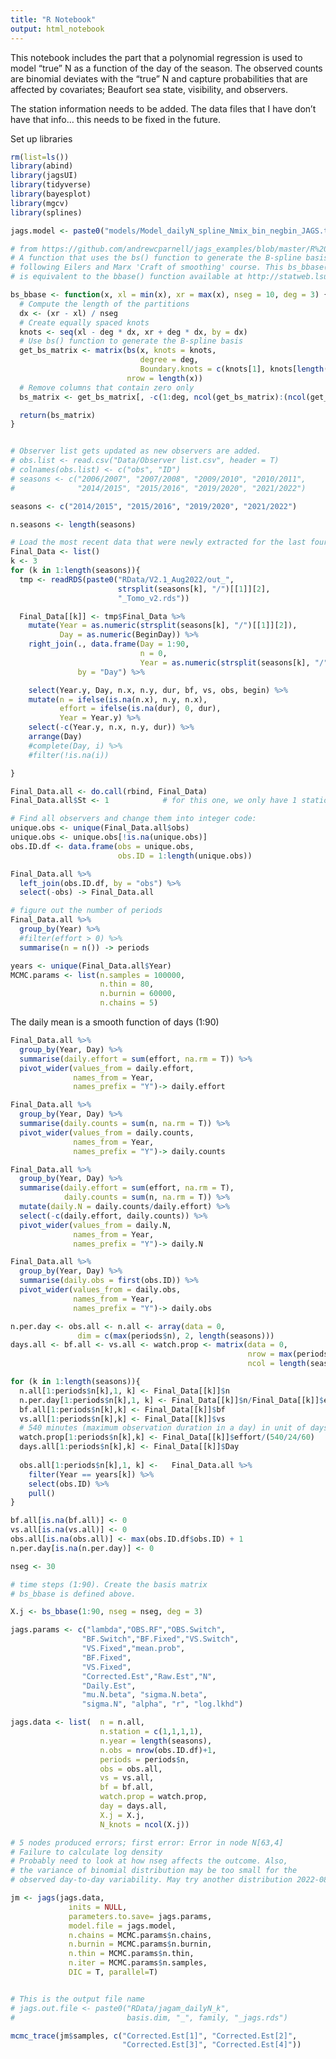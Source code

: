 ```yaml
---
title: "R Notebook"
output: html_notebook
---
```


This notebook includes the part that a polynomial regression is used to model "true" N as a function of the day of the season. The  observed counts are binomial deviates with the "true" N and capture probabilities that are affected by covariates; Beaufort sea state, visibility, and observers.  


The station information needs to be added. The data files that I have don't have that info... this needs to be fixed in the future. 

Set up libraries

```r
rm(list=ls())
library(abind)
library(jagsUI)
library(tidyverse)
library(bayesplot)
library(mgcv)
library(splines)

jags.model <- paste0("models/Model_dailyN_spline_Nmix_bin_negbin_JAGS.txt")

# from https://github.com/andrewcparnell/jags_examples/blob/master/R%20Code/jags_spline.R
# A function that uses the bs() function to generate the B-spline basis functions
# following Eilers and Marx 'Craft of smoothing' course. This bs_bbase() function
# is equivalent to the bbase() function available at http://statweb.lsu.edu/faculty/marx/

bs_bbase <- function(x, xl = min(x), xr = max(x), nseg = 10, deg = 3) {
  # Compute the length of the partitions
  dx <- (xr - xl) / nseg
  # Create equally spaced knots
  knots <- seq(xl - deg * dx, xr + deg * dx, by = dx)
  # Use bs() function to generate the B-spline basis
  get_bs_matrix <- matrix(bs(x, knots = knots, 
                             degree = deg, 
                             Boundary.knots = c(knots[1], knots[length(knots)])), 
                          nrow = length(x))
  # Remove columns that contain zero only
  bs_matrix <- get_bs_matrix[, -c(1:deg, ncol(get_bs_matrix):(ncol(get_bs_matrix) - deg))]

  return(bs_matrix)
}


# Observer list gets updated as new observers are added. 
# obs.list <- read.csv("Data/Observer list.csv", header = T) 
# colnames(obs.list) <- c("obs", "ID")
# seasons <- c("2006/2007", "2007/2008", "2009/2010", "2010/2011", 
#              "2014/2015", "2015/2016", "2019/2020", "2021/2022")

seasons <- c("2014/2015", "2015/2016", "2019/2020", "2021/2022")

n.seasons <- length(seasons)

# Load the most recent data that were newly extracted for the last four surveys:
Final_Data <- list()
k <- 3
for (k in 1:length(seasons)){
  tmp <- readRDS(paste0("RData/V2.1_Aug2022/out_",
                        strsplit(seasons[k], "/")[[1]][2],
                        "_Tomo_v2.rds"))

  Final_Data[[k]] <- tmp$Final_Data %>%
    mutate(Year = as.numeric(strsplit(seasons[k], "/")[[1]][2]),
           Day = as.numeric(BeginDay)) %>%
    right_join(., data.frame(Day = 1:90,
                             n = 0,
                             Year = as.numeric(strsplit(seasons[k], "/")[[1]][2])), 
               by = "Day") %>%

    select(Year.y, Day, n.x, n.y, dur, bf, vs, obs, begin) %>%
    mutate(n = ifelse(is.na(n.x), n.y, n.x),
           effort = ifelse(is.na(dur), 0, dur),
           Year = Year.y) %>%
    select(-c(Year.y, n.x, n.y, dur)) %>%
    arrange(Day) 
    #complete(Day, i) %>%
    #filter(!is.na(i))

}

Final_Data.all <- do.call(rbind, Final_Data)
Final_Data.all$St <- 1            # for this one, we only have 1 station (2022-08-19)

# Find all observers and change them into integer code:
unique.obs <- unique(Final_Data.all$obs)
unique.obs <- unique.obs[!is.na(unique.obs)]
obs.ID.df <- data.frame(obs = unique.obs,
                        obs.ID = 1:length(unique.obs))

Final_Data.all %>% 
  left_join(obs.ID.df, by = "obs") %>% 
  select(-obs) -> Final_Data.all

# figure out the number of periods
Final_Data.all %>% 
  group_by(Year) %>%
  #filter(effort > 0) %>%
  summarise(n = n()) -> periods

years <- unique(Final_Data.all$Year)
MCMC.params <- list(n.samples = 100000,
                    n.thin = 80,
                    n.burnin = 60000,
                    n.chains = 5)

```

The daily mean is a smooth function of days (1:90)

```r
Final_Data.all %>% 
  group_by(Year, Day) %>%
  summarise(daily.effort = sum(effort, na.rm = T)) %>%
  pivot_wider(values_from = daily.effort,
              names_from = Year,
              names_prefix = "Y")-> daily.effort

Final_Data.all %>% 
  group_by(Year, Day) %>%
  summarise(daily.counts = sum(n, na.rm = T)) %>%
  pivot_wider(values_from = daily.counts,
              names_from = Year,
              names_prefix = "Y")-> daily.counts

Final_Data.all %>% 
  group_by(Year, Day) %>%
  summarise(daily.effort = sum(effort, na.rm = T),
            daily.counts = sum(n, na.rm = T)) %>%
  mutate(daily.N = daily.counts/daily.effort) %>%
  select(-c(daily.effort, daily.counts)) %>%
  pivot_wider(values_from = daily.N,
              names_from = Year,
              names_prefix = "Y")-> daily.N

Final_Data.all %>% 
  group_by(Year, Day) %>%
  summarise(daily.obs = first(obs.ID)) %>%
  pivot_wider(values_from = daily.obs,
              names_from = Year,
              names_prefix = "Y")-> daily.obs

n.per.day <- obs.all <- n.all <- array(data = 0, 
               dim = c(max(periods$n), 2, length(seasons)))
days.all <- bf.all <- vs.all <- watch.prop <- matrix(data = 0,
                                                     nrow = max(periods$n), 
                                                     ncol = length(seasons))

for (k in 1:length(seasons)){
  n.all[1:periods$n[k],1, k] <- Final_Data[[k]]$n
  n.per.day[1:periods$n[k],1, k] <- Final_Data[[k]]$n/Final_Data[[k]]$effort
  bf.all[1:periods$n[k],k] <- Final_Data[[k]]$bf
  vs.all[1:periods$n[k],k] <- Final_Data[[k]]$vs
  # 540 minutes (maximum observation duration in a day) in unit of days
  watch.prop[1:periods$n[k],k] <- Final_Data[[k]]$effort/(540/24/60)
  days.all[1:periods$n[k],k] <- Final_Data[[k]]$Day
  
  obs.all[1:periods$n[k],1, k] <-   Final_Data.all %>% 
    filter(Year == years[k]) %>%
    select(obs.ID) %>% 
    pull() 
}

bf.all[is.na(bf.all)] <- 0
vs.all[is.na(vs.all)] <- 0
obs.all[is.na(obs.all)] <- max(obs.ID.df$obs.ID) + 1
n.per.day[is.na(n.per.day)] <- 0

```



```r
nseg <- 30

# time steps (1:90). Create the basis matrix
# bs_bbase is defined above.

X.j <- bs_bbase(1:90, nseg = nseg, deg = 3)

jags.params <- c("lambda","OBS.RF","OBS.Switch",
                "BF.Switch","BF.Fixed","VS.Switch",
                "VS.Fixed","mean.prob",
                "BF.Fixed",
                "VS.Fixed",
                "Corrected.Est","Raw.Est","N",
                "Daily.Est",
                "mu.N.beta", "sigma.N.beta",
                "sigma.N", "alpha", "r", "log.lkhd")

jags.data <- list(  n = n.all,
                    n.station = c(1,1,1,1),
                    n.year = length(seasons),
                    n.obs = nrow(obs.ID.df)+1,
                    periods = periods$n,
                    obs = obs.all,
                    vs = vs.all,
                    bf = bf.all,
                    watch.prop = watch.prop,
                    day = days.all,
                    X.j = X.j,
                    N_knots = ncol(X.j))

# 5 nodes produced errors; first error: Error in node N[63,4]
# Failure to calculate log density 
# Probably need to look at how nseg affects the outcome. Also,
# the variance of binomial distribution may be too small for the
# observed day-to-day variability. May try another distribution 2022-08-29

jm <- jags(jags.data,
             inits = NULL,
             parameters.to.save= jags.params,
             model.file = jags.model,
             n.chains = MCMC.params$n.chains,
             n.burnin = MCMC.params$n.burnin,
             n.thin = MCMC.params$n.thin,
             n.iter = MCMC.params$n.samples,
             DIC = T, parallel=T)


# This is the output file name
# jags.out.file <- paste0("RData/jagam_dailyN_k", 
#                         basis.dim, "_", family, "_jags.rds")

```


```r
mcmc_trace(jm$samples, c("Corrected.Est[1]", "Corrected.Est[2]",
                         "Corrected.Est[3]", "Corrected.Est[4]"))

```

